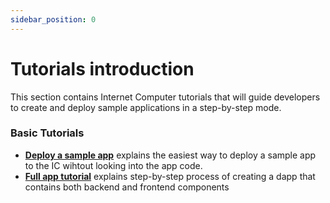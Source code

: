 ```yaml
---
sidebar_position: 0
---
```

# Tutorials introduction

This section contains Internet Computer tutorials that will guide developers to create and deploy sample applications in a step-by-step mode.

### Basic Tutorials

- **[Deploy a sample app](./deploy_sample_app.md)** explains the easiest way to deploy a sample app to the IC wihtout looking into the app code.
- **[Full app tutorial](./02_create_your_first_app/index.md)** explains step-by-step process of creating a dapp 
that contains both backend and frontend components
